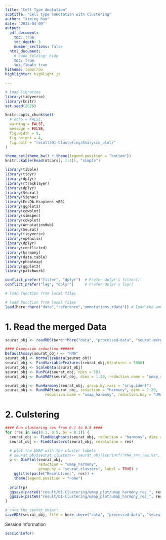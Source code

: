 ```yaml
---
title: "Cell Type Anotation"
subtitle: "Cell type annotation with clustering"
author: "Ximing Ran"
date: "2025-04-09"
output:
  pdf_document:
    toc: true
    toc_depth: 3
    number_sections: false
  html_document:
    # code_folding: hide
    toc: true
    toc_float: true
hitheme: tomorrow
highlighter: highlight.js

---
```


```r
# load libraries
library(tidyverse)
library(knitr)
set.seed(2025)

knitr::opts_chunk$set(
  # echo = FALSE,
  warning = FALSE,
  message = FALSE,
  fig.width = 9,
  fig.height = 4,
  fig.path = "result/01-Clustering/Analysis_plot/"
)

theme_set(theme_bw() + theme(legend.position = "bottom"))
knitr::kable(head(mtcars[, 1:4]), "simple")
```

```r
library(tibble)
library(tidyr)
library(dplyr)
library(rtracklayer)
library(dplyr)
library(Seurat)
library(Signac)
library(EnsDb.Hsapiens.v86)
library(ggplot2)
library(cowplot)
library(simspec)
library(cowplot)
library(AnnotationHub)
library(Seurat)
library(tidyverse)
library(openxlsx)
library(dplyr)
library(conflicted)
library(harmony)
library(data.table)
library(pheatmap)
library(ggplot2)
library(patchwork)

conflict_prefer("filter", "dplyr")  # Prefer dplyr's filter()
conflict_prefer("lag", "dplyr")     # Prefer dplyr's lag()

```



```r
# load function from local files

```


```r
# load function from local files
load(here::here("data","reference","annotations.rdata")) # load the annotations

```


\newpage

# 1. Read the merged Data


```r
seurat_obj <- readRDS(here::here("data", "processed-data", "seurat-merged_2025-03-15.rds"))

#### Dimension reduction ######
DefaultAssay(seurat_obj) <- "RNA"
seurat_obj <- NormalizeData(seurat_obj) 
seurat_obj <- FindVariableFeatures(seurat_obj,nfeatures = 3000)
seurat_obj <- ScaleData(seurat_obj)
seurat_obj <- RunPCA(seurat_obj, npcs = 50) 
seurat_obj <- RunUMAP(seurat_obj, dims = 1:20, reduction.name = "umap_rna", reduction.key = "UMAPRNA_")

seurat_obj <- RunHarmony(seurat_obj, group.by.vars = "orig.ident")
seurat_obj <- RunUMAP(seurat_obj, reduction = "harmony", dims = 1:20, 
                  reduction.name = "umap_harmony", reduction.key = "UMAPH_")

```

\newpage
# 2. Culstering

```r
#### Run clustering res from 0.1 to 0.5 ####
for (res in seq(0.1, 0.5, by = 0.1)) {
  seurat_obj <- FindNeighbors(seurat_obj, reduction = "harmony", dims = 1:50)
  seurat_obj <- FindClusters(seurat_obj, resolution = res)

  # plot the UMAP with the cluster labels
  # seurat_obj$seurat_clusters<- seurat_obj[[sprintf("RNA_snn_res.%s", res)]]
  p <- DimPlot(seurat_obj, 
               reduction = "umap_harmony", 
               group.by = "seurat_clusters", label = TRUE) +
    ggtitle(paste("Resolution:", res)) +
    theme(legend.position = "none")
  
  print(p)
  ggsave(paste0("result/01-Clustering/umap_plot/umap_harmony_res_", res, ".pdf"), plot = p, width = 8, height = 6)
  ggsave(paste0("result/01-Clustering/umap_plot/umap_harmony_res_", res, ".png"), plot = p, width = 8, height = 6)
}

# save the seurat object
saveRDS(seurat_obj, file = here::here("data", "processed-data", "seurat-cluster_2025-04-09.rds"))

```




\newpage
Session Information
```r
sessionInfo()
```

